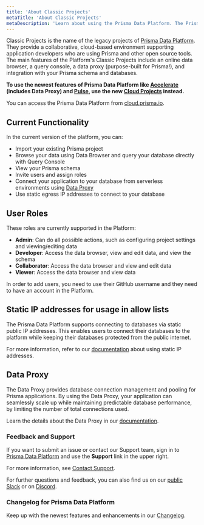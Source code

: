 ```yaml
---
title: 'About Classic Projects'
metaTitle: 'About Classic Projects'
metaDescription: 'Learn about using the Prisma Data Platform. The Prisma Data Platform provides a collaborative, cloud-based environment supporting application developers who are using Prisma and other open source tools. The main features of the Platform include an online data browser, a query console, a data proxy (purpose-built for Prisma!), and integration with your Prisma schema and databases.'
---
```


<TopBlock>

Classic Projects is the name of the legacy projects of [Prisma Data Platform](https://cloud.prisma.io/). They provide a collaborative, cloud-based environment supporting application developers who are using Prisma and other open source tools. The main features of the Platform's Classic Projects include an online data browser, a query console, a data proxy (purpose-built for Prisma!), and integration with your Prisma schema and databases.

**To use the newest features of Prisma Data Platform like [Accelerate](/data-platform/accelerate/what-is-accelerate) (includes Data Proxy) and [Pulse](/data-platform/pulse/what-is-pulse), use the new [Cloud Projects](/data-platform/cloud-projects/about-cloud-projects) instead.**

You can access the Prisma Data Platform from [cloud.prisma.io](https://cloud.prisma.io).

</TopBlock>

## Current Functionality

In the current version of the platform, you can:

- Import your existing Prisma project
- Browse your data using Data Browser and query your database directly with Query Console
- View your Prisma schema
- Invite users and assign roles
- Connect your application to your database from serverless environments using [Data Proxy](/data-platform/data-proxy)
- Use static egress IP addresses to connect to your database

## User Roles

These roles are currently supported in the Platform:

- **Admin**: Can do all possible actions, such as configuring project settings and viewing/editing data
- **Developer**: Access the data browser, view and edit data, and view the schema
- **Collaborator**: Access the data browser and view and edit data
- **Viewer**: Access the data browser and view data

In order to add users, you need to use their GitHub username and they need to have an account in the Platform.

## Static IP addresses for usage in allow lists

The Prisma Data Platform supports connecting to databases via static public IP addresses. This enables users to connect their databases to the platform while keeping their databases protected from the public internet.

For more information, refer to our [documentation](/data-platform/static-ips) about using static IP addresses.

## Data Proxy

The Data Proxy provides database connection management and pooling for Prisma applications. By using the Data Proxy, your application can seamlessly scale up while maintaining predictable database performance, by limiting the number of total connections used.

Learn the details about the Data Proxy in our [documentation](/data-platform/data-proxy).

### Feedback and Support

If you want to submit an issue or contact our Support team, sign in to [Prisma Data Platform](https://cloud.prisma.io) and use the **Support** link in the upper right.

For more information, see [Contact Support](/data-platform/classic-projects/contact-support).

For further questions and feedback, you can also find us on our [public Slack](https://prisma.slack.com/) or on [Discord](https://discord.gg/KQyTW2H5ca).

### Changelog for Prisma Data Platform

Keep up with the newest features and enhancements in our [Changelog](https://prismaio.notion.site/Prisma-Data-Platform-Changelog-89c06438c3014c9c90c929c0a0b204d2).
